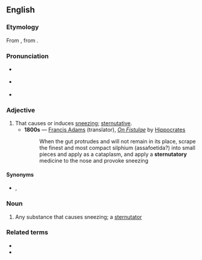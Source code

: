 ==English==
{{was wotd|2008|February|10}}

===Etymology===
From {{etyl|la|en}} {{m|la|sternūtātōrius}}, from {{m|la|sternuō||sneeze}}.

===Pronunciation===
* {{a|RP}} {{IPA|en|/stɜːˈnjuː.təˌtɔːɹ.i/}}
* {{a|US}} {{IPA|en|/stɝːˈnuː.təˌtɔːɹ.i/}}
* {{audio|en|en-us-sternutatory.ogg|Audio (US)}}

===Adjective===
{{en-adj}}

# That causes or induces [[sneeze|sneezing]]; [[sternutative]].
#* '''1800s''' — [[w:Francis Adams|Francis Adams]] (translator), ''[[s:On Fistulae|On Fistulae]]'' by [[w:Hippocrates|Hippocrates]]
#*: When the gut protrudes and will not remain in its place, scrape the finest and most compact silphium (assafoetida?) into small pieces and apply as a cataplasm, and apply a '''sternutatory''' medicine to the nose and provoke sneezing

====Synonyms====
* {{sense|that causes sneezing}} {{l|en|sternutative}}, {{l|en|errhine}}

===Noun===
{{en-noun}}

# Any substance that causes sneezing; a [[sternutator]]

===Related terms===
* {{l|en|sternutative}}
* {{l|en|sternutator}}